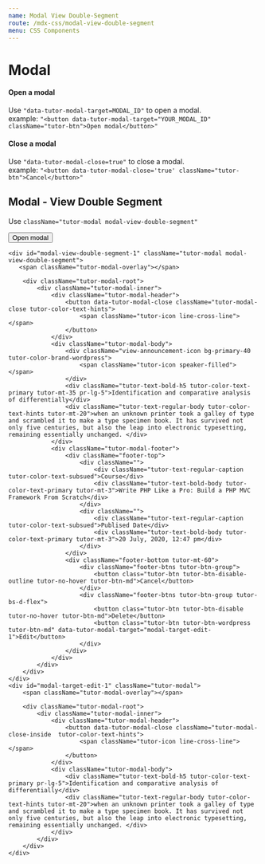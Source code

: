```yaml
---
name: Modal View Double-Segment
route: /mdx-css/modal-view-double-segment
menu: CSS Components
---
```




# Modal

#### Open a modal
Use ```"data-tutor-modal-target=MODAL_ID"``` to open a modal. <br/>
example: ```"<button data-tutor-modal-target="YOUR_MODAL_ID" className="tutor-btn">Open modal</button>"```

#### Close a modal

Use ```"data-tutor-modal-close=true"``` to close a modal. <br/>
example: ```"<button data-tutor-modal-close='true' className="tutor-btn">Cancel</button>"```

## Modal - View Double Segment
Use `className="tutor-modal modal-view-double-segment"`

<Playground>
    <button data-tutor-modal-target="modal-view-double-segment-1" className="tutor-btn">Open modal</button>

    <div id="modal-view-double-segment-1" className="tutor-modal modal-view-double-segment">
       <span className="tutor-modal-overlay"></span>
        
        <div className="tutor-modal-root">
            <div className="tutor-modal-inner">
                <div className="tutor-modal-header">
                    <button data-tutor-modal-close className="tutor-modal-close tutor-color-text-hints">
                        <span className="tutor-icon line-cross-line"></span>
                    </button>
                </div>
                <div className="tutor-modal-body">
                    <div className="view-announcement-icon bg-primary-40 tutor-color-brand-wordpress">
                        <span className="tutor-icon speaker-filled"></span>
                    </div>
                    <div className="tutor-text-bold-h5 tutor-color-text-primary tutor-mt-35 pr-lg-5">Identification and comparative analysis of differentially</div>
                    <div className="tutor-text-regular-body tutor-color-text-hints tutor-mt-20">when an unknown printer took a galley of type and scrambled it to make a type specimen book. It has survived not only five centuries, but also the leap into electronic typesetting, remaining essentially unchanged. </div>
                </div>
                <div className="tutor-modal-footer">
                    <div className="footer-top">
                        <div className="">
                            <div className="tutor-text-regular-caption tutor-color-text-subsued">Course</div>
                            <div className="tutor-text-bold-body tutor-color-text-primary tutor-mt-3">Write PHP Like a Pro: Build a PHP MVC Framework From Scratch</div>
                        </div>
                        <div className="">
                            <div className="tutor-text-regular-caption tutor-color-text-subsued">Publised Date</div>
                            <div className="tutor-text-bold-body tutor-color-text-primary tutor-mt-3">20 July, 2020, 12:47 pm</div>
                        </div>
                    </div>
                    <div className="footer-bottom tutor-mt-60">
                        <div className="footer-btns tutor-btn-group">
                            <button class="tutor-btn tutor-btn-disable-outline tutor-no-hover tutor-btn-md">Cancel</button>
                        </div>
                        <div className="footer-btns tutor-btn-group tutor-bs-d-flex">
                            <button class="tutor-btn tutor-btn-disable tutor-no-hover tutor-btn-md">Delete</button>
                            <button class="tutor-btn tutor-btn-wordpress tutor-btn-md" data-tutor-modal-target="modal-target-edit-1">Edit</button>
                        </div>
                    </div>
                </div>
            </div>
        </div>
    </div>
    <div id="modal-target-edit-1" className="tutor-modal">
        <span className="tutor-modal-overlay"></span>
        
        <div className="tutor-modal-root">
            <div className="tutor-modal-inner">
                <div className="tutor-modal-header">
                    <button data-tutor-modal-close className="tutor-modal-close-inside  tutor-color-text-hints">
                        <span className="tutor-icon line-cross-line"></span>
                    </button>
                </div>
                <div className="tutor-modal-body">
                    <div className="tutor-text-bold-h5 tutor-color-text-primary pr-lg-5">Identification and comparative analysis of differentially</div>
                    <div className="tutor-text-regular-body tutor-color-text-hints tutor-mt-20">when an unknown printer took a galley of type and scrambled it to make a type specimen book. It has survived not only five centuries, but also the leap into electronic typesetting, remaining essentially unchanged. </div>
                </div>
            </div>
        </div>
    </div>
</Playground>
